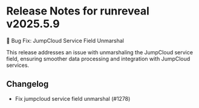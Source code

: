 # Release Notes for runreveal v2025.5.9

🐛 Bug Fix: JumpCloud Service Field Unmarshal

This release addresses an issue with unmarshaling the JumpCloud service field, ensuring smoother data processing and integration with JumpCloud services.

## Changelog
* Fix jumpcloud service field unmarshal (#1278)
